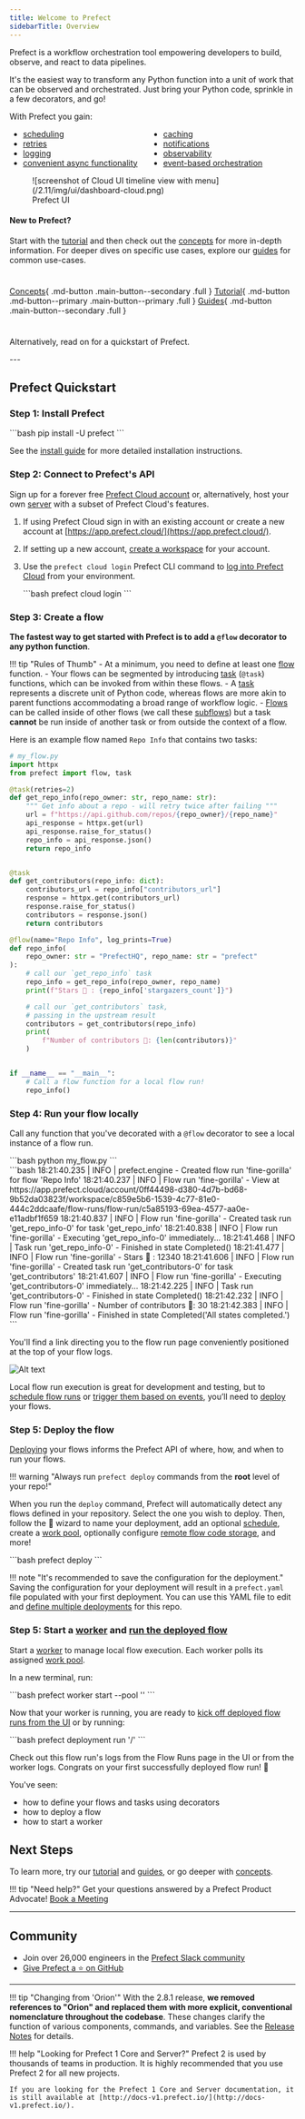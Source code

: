 ```yaml
---
title: Welcome to Prefect
sidebarTitle: Overview
---
```



Prefect is a workflow orchestration tool empowering developers to build, observe, and react to data pipelines.

It's the easiest way to transform any Python function into a unit of work that can be observed and orchestrated. Just bring your Python code, sprinkle in a few decorators, and go!

With Prefect you gain:

<ul class="ul-line-height-compress" style="columns: 2">
    <li> <a href="/concepts/schedules"> scheduling </a> </li>
    <li> <a href="/concepts/tasks/#task-arguments"> retries </a> </li>
    <li> <a href="/concepts/logs/"> logging </a> </li>
     <li> <a href="/concepts/task-runners/#task-runners"> convenient async functionality</a> </li>
    <li> <a href="/concepts/tasks/#caching"> caching</a> </li>
    <li> <a href="/cloud/automations/"> notifications</a> </li>
    <li> <a href="/cloud/overview/"> observability</a> </li>
    <li> <a href="/cloud/webhooks/"> event-based orchestration</a> </li>
</ul>

<figure markdown>
![screenshot of Cloud UI timeline view with menu](/2.11/img/ui/dashboard-cloud.png)
<figcaption>Prefect UI</figcaption>
</figure>

#### New to Prefect?
Start with the [tutorial](/2.11/tutorial/) and then check out the [concepts](/2.11/concepts/index/) for more in-depth information. For deeper dives on specific use cases, explore our [guides](guides/index/) for common use-cases. <div style="height: 10px"></div>

[Concepts](/2.11/concepts)\{ .md-button .main-button--secondary .full } [Tutorial](/2.11/tutorial/)\{ .md-button .md-button--primary .main-button--primary .full }  [Guides](guides)\{ .md-button .main-button--secondary .full }

<div style="height: 10px"></div>
<p>Alternatively, read on for a quickstart of Prefect. </p>
---

## Prefect Quickstart

### Step 1: Install Prefect

<div class="terminal">
```bash
pip install -U prefect
```
</div>

See the [install guide](/2.11/getting-started/installation/) for more detailed installation instructions.
### Step 2: Connect to Prefect's API

Sign up for a forever free [Prefect Cloud account](/2.11/cloud/) or, alternatively, host your own [server](/2.11/host/) with a subset of Prefect Cloud's features.

1. If using Prefect Cloud sign in with an existing account or create a new account at [https://app.prefect.cloud/](https://app.prefect.cloud/).
2. If setting up a new account, [create a workspace](/2.11/cloud/workspaces/#create-a-workspace) for your account.
3. Use the `prefect cloud login` Prefect CLI command to [log into Prefect Cloud](/2.11/cloud/users/api-keys) from your environment.

    <div class="terminal">
    ```bash
    prefect cloud login
    ```
    </div>

### Step 3: Create a flow
**The fastest way to get started with Prefect is to add a `@flow` decorator to any python function**.

!!! tip "Rules of Thumb"
    - At a minimum, you need to define at least one [flow](/2.11/tutorial/flows/) function.
    - Your flows can be segmented by introducing [task](/2.11/tutorial/tasks/) (`@task`) functions, which can be invoked from within these flows.
    - A [task](/2.11/concepts/tasks/) represents a discrete unit of Python code, whereas flows are more akin to parent functions accommodating a broad range of workflow logic.
    - [Flows](/2.11/concepts/flows) can be called inside of other flows (we call these [subflows](/2.11/concepts/flows/#composing-flows)) but a task **cannot** be run inside of another task or from outside the context of a flow.

Here is an example flow named `Repo Info` that contains two tasks:
```python
# my_flow.py
import httpx
from prefect import flow, task

@task(retries=2)
def get_repo_info(repo_owner: str, repo_name: str):
    """ Get info about a repo - will retry twice after failing """
    url = f"https://api.github.com/repos/{repo_owner}/{repo_name}"
    api_response = httpx.get(url)
    api_response.raise_for_status()
    repo_info = api_response.json()
    return repo_info


@task
def get_contributors(repo_info: dict):
    contributors_url = repo_info["contributors_url"]
    response = httpx.get(contributors_url)
    response.raise_for_status()
    contributors = response.json()
    return contributors

@flow(name="Repo Info", log_prints=True)  
def repo_info(
    repo_owner: str = "PrefectHQ", repo_name: str = "prefect"
):
    # call our `get_repo_info` task
    repo_info = get_repo_info(repo_owner, repo_name)
    print(f"Stars 🌠 : {repo_info['stargazers_count']}")

    # call our `get_contributors` task, 
    # passing in the upstream result
    contributors = get_contributors(repo_info)
    print(
        f"Number of contributors 👷: {len(contributors)}"
    )


if __name__ == "__main__":
    # Call a flow function for a local flow run!
    repo_info()
```

### Step 4: Run your flow locally
Call any function that you've decorated with a `@flow` decorator to see a local instance of a flow run.

<div class="terminal">
```bash
python my_flow.py
```
</div> 

<div class="terminal">
```bash
18:21:40.235 | INFO    | prefect.engine - Created flow run 'fine-gorilla' for flow 'Repo Info'
18:21:40.237 | INFO    | Flow run 'fine-gorilla' - View at https://app.prefect.cloud/account/0ff44498-d380-4d7b-bd68-9b52da03823f/workspace/c859e5b6-1539-4c77-81e0-444c2ddcaafe/flow-runs/flow-run/c5a85193-69ea-4577-aa0e-e11adbf1f659
18:21:40.837 | INFO    | Flow run 'fine-gorilla' - Created task run 'get_repo_info-0' for task 'get_repo_info'
18:21:40.838 | INFO    | Flow run 'fine-gorilla' - Executing 'get_repo_info-0' immediately...
18:21:41.468 | INFO    | Task run 'get_repo_info-0' - Finished in state Completed()
18:21:41.477 | INFO    | Flow run 'fine-gorilla' - Stars 🌠 : 12340
18:21:41.606 | INFO    | Flow run 'fine-gorilla' - Created task run 'get_contributors-0' for task 'get_contributors'
18:21:41.607 | INFO    | Flow run 'fine-gorilla' - Executing 'get_contributors-0' immediately...
18:21:42.225 | INFO    | Task run 'get_contributors-0' - Finished in state Completed()
18:21:42.232 | INFO    | Flow run 'fine-gorilla' - Number of contributors 👷: 30
18:21:42.383 | INFO    | Flow run 'fine-gorilla' - Finished in state Completed('All states completed.')
```
</div>


You'll find a link directing you to the flow run page conveniently positioned at the top of your flow logs.

![Alt text](/2.11/img/ui/flow-run-diagram.jpg)

Local flow run execution is great for development and testing, but to [schedule flow runs](/2.11/concepts/schedules/) or [trigger them based on events](/2.11/cloud/automations/), you’ll need to [deploy](/2.11/concepts/deployments/) your flows.


### Step 5: Deploy the flow

[Deploying](/2.11/tutorial/deployments/) your flows informs the Prefect API of where, how, and when to run your flows.

!!! warning "Always run `prefect deploy` commands from the **root** level of your repo!"

When you run the `deploy` command, Prefect will automatically detect any flows defined in your repository. Select the one you wish to deploy. Then, follow the 🧙 wizard to name your deployment, add an optional [schedule](/2.11/concepts/schedules/), create a [work pool](/2.11/tutorial/deployments/#why-work-pools-and-workers), optionally configure [remote flow code storage](/2.11/concepts/deployments/#the-pull-action), and more!

<div class="terminal">
```bash
prefect deploy
```
</div>

!!! note "It's recommended to save the configuration for the deployment."
    Saving the configuration for your deployment will result in a `prefect.yaml` file populated with your first deployment. You can use this YAML file to edit and [define multiple deployments](/2.11/concepts/deployments-ux/) for this repo. 


### Step 5: Start a [worker](/2.11/tutorial/deployments/#why-work-pools-and-workers) and [run the deployed flow](/2.11/concepts/deployments/#create-a-flow-run-from-a-deployment)

Start a [worker](/2.11/concepts/work-pools/#worker-overview) to manage local flow execution. Each worker polls its assigned [work pool](/2.11/tutorial/deployments/#why-work-pools-and-workers).

In a new terminal, run:
<div class="terminal">
```bash
prefect worker start --pool '<work-pool-name>'
```
</div>

Now that your worker is running, you are ready to [kick off deployed flow runs from the UI](/2.11/concepts/deployments/#create-a-flow-run-with-prefect-ui) or by running:

<div class="terminal">
```bash
prefect deployment run '<flow-name>/<deployment-name>'
```
</div>

Check out this flow run's logs from the Flow Runs page in the UI or from the worker logs. Congrats on your first successfully deployed flow run! 🎉

You've seen:

- how to define your flows and tasks using decorators
- how to deploy a flow
- how to start a worker

## Next Steps

To learn more, try our [tutorial](/2.11/tutorial) and [guides](/2.11/guides), or go deeper with [concepts](/2.11/concepts).

!!! tip "Need help?"
    Get your questions answered by a Prefect Product Advocate! [Book a Meeting](https://calendly.com/prefect-experts/prefect-product-advocates?utm_campaign=prefect_docs_cloud&utm_content=prefect_docs&utm_medium=docs&utm_source=docs)

---

## Community

- Join over 26,000 engineers in the [Prefect Slack community](https://prefect.io/slack)
- [Give Prefect a ⭐️ on GitHub](https://github.com/PrefectHQ/prefect)

---

!!! tip "Changing from 'Orion'"
    With the 2.8.1 release, **we removed references to "Orion" and replaced them with more explicit, conventional nomenclature throughout the codebase**. These changes clarify the function of various components, commands, and variables. See the [Release Notes](https://github.com/PrefectHQ/prefect/blob/main/RELEASE-NOTES.md#release-281) for details.

!!! help "Looking for Prefect 1 Core and Server?"
    Prefect 2 is used by thousands of teams in production. It is highly recommended that you use Prefect 2 for all new projects. 
    
    If you are looking for the Prefect 1 Core and Server documentation, it is still available at [http://docs-v1.prefect.io/](http://docs-v1.prefect.io/).
